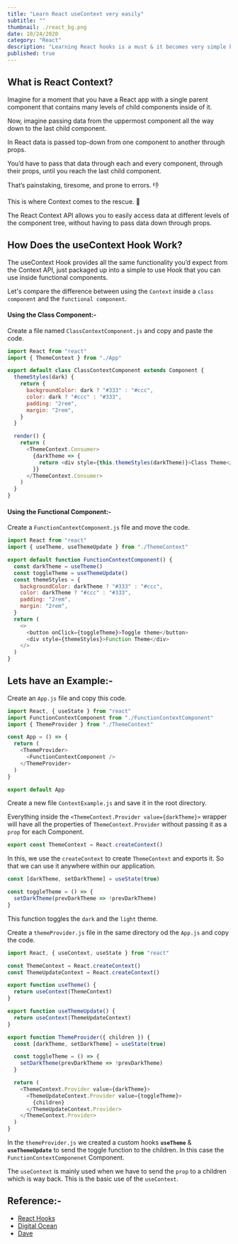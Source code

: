 ```yaml
---
title: "Learn React useContext very easily"
subtitle: ""
thumbnail: ./react_bg.png
date: 10/24/2020
category: "React"
description: "Learning React hooks is a must & it becomes very simple by this method."
published: true
---
```


## What is React Context?

Imagine for a moment that you have a React app with a single parent component that contains many levels of child components inside of it.

Now, imagine passing data from the uppermost component all the way down to the last child component.

In React data is passed top-down from one component to another through props.

You’d have to pass that data through each and every component, through their props, until you reach the last child component.

That’s painstaking, tiresome, and prone to errors. 👎

This is where Context comes to the rescue. 👏

The React Context API allows you to easily access data at different levels of the component tree, without having to pass data down through props.

## How Does the useContext Hook Work?

The useContext Hook provides all the same functionality you’d expect from the Context API, just packaged up into a simple to use Hook that you can use inside functional components.

Let's compare the difference between using the `Context` inside a `class component` and the `functional component`.

#### Using the Class Component:-

Create a file named `ClassContextComponent.js` and copy and paste the code.

```javascript
import React from "react"
import { ThemeContext } from "./App"

export default class ClassContextComponent extends Component {
  themeStyles(dark) {
    return {
      backgroundColor: dark ? "#333" : "#ccc",
      color: dark ? "#ccc" : "#333",
      padding: "2rem",
      margin: "2rem",
    }
  }

  render() {
    return (
      <ThemeContext.Consumer>
        {darkTheme => {
          return <div style={this.themeStyles(darkTheme)}>Class Theme</div>
        }}
      </ThemeContext.Consumer>
    )
  }
}
```

#### Using the Functional Component:-

Create a `FunctionContextComponent.js` file and move the code.

```javascript
import React from "react"
import { useTheme, useThemeUpdate } from "./ThemeContext"

export default function FunctionContextComponent() {
  const darkTheme = useTheme()
  const toggleTheme = useThemeUpdate()
  const themeStyles = {
    backgroundColor: darkTheme ? "#333" : "#ccc",
    color: darkTheme ? "#ccc" : "#333",
    padding: "2rem",
    margin: "2rem",
  }
  return (
    <>
      <button onClick={toggleTheme}>Toggle theme</button>
      <div style={themeStyles}>Function Theme</div>
    </>
  )
}
```

## Lets have an Example:-

Create an `App.js` file and copy this code.

```javascript
import React, { useState } from "react"
import FunctionContextComponent from "./FunctionContextComponent"
import { ThemeProvider } from "./ThemeContext"

const App = () => {
  return (
    <ThemeProvider>
      <FunctionContextComponent />
    </ThemeProvider>
  )
}

export default App
```

Create a new file `ContextExample.js` and save it in the root directory.

Everything inside the `<ThemeContext.Provider value={darkTheme}>` wrapper will have all the properties of `ThemeContext.Provider` without passing it as a `prop` for each Component.

```javascript
export const ThemeContext = React.createContext()
```

In this, we use the `createContext` to create `ThemeContext` and exports it. So that we can use it anywhere within our application.

```javascript
const [darkTheme, setDarkTheme] = useState(true)

const toggleTheme = () => {
  setDarkTheme(prevDarkTheme => !prevDarkTheme)
}
```

This function toggles the `dark` and the `light` theme.

Create a `themeProvider.js` file in the same directory od the `App.js` and copy the code.

```javascript
import React, { useContext, useState } from "react"

const ThemeContext = React.createContext()
const ThemeUpdateContext = React.createContext()

export function useTheme() {
  return useContext(ThemeContext)
}

export function useThemeUpdate() {
  return useContext(ThemeUpdateContext)
}

export function ThemeProvider({ children }) {
  const [darkTheme, setDarkTheme] = useState(true)

  const toggleTheme = () => {
    setDarkTheme(prevDarkTheme => !prevDarkTheme)
  }

  return (
    <ThemeContext.Provider value={darkTheme}>
      <ThemeUpdateContext.Provider value={toggleTheme}>
        {children}
      </ThemeUpdateContext.Provider>
    </ThemeContext.Provider>
  )
}
```

In the `themeProvider.js` we created a custom hooks **`useTheme`** & **`useThemeUpdate`** to send the toggle function to the children. In this case the `FunctionContextComponenet` Component.

The `useContext` is mainly used when we have to send the `prop` to a children which is way back. This is the basic use of the `useContext`.

## Reference:-

- [React Hooks](https://reactjs.org/docs/hooks-reference.html)
- [Digital Ocean](https://www.digitalocean.com/community/tutorials/react-usecontext)
- [Dave](https://daveceddia.com/usecontext-hook/)
